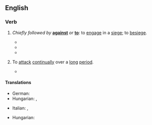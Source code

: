 ==English==

===Verb===
{{en-verb|lay<,,laid> siege}}

# {{lb|en|intransitive}} ''Chiefly followed by'' '''[[against]]''' ''or'' '''[[to]]''': to [[engage]] in a [[siege#Noun|siege]]; to [[besiege]].
#* {{RQ:King James Version|Ezekiel|4|2|passage=And '''lay siege''' against it, and build a fort against it, and cast a mount against it; set the camp also against it, and set battering rams against it round about.}}
#* {{quote-book|en|year=1994|author={{w|John H. Makin}}, {{w|Norman J. Ornstein}}|title=Debt and Taxes: How America Got into Its Budget Mess and What We Can Do about It|location=New York, NY|publisher={{w|Times Books}}|isbn=081292312X|page={{gbooks|8OWr-C2SqDoC|52|laid|siege}}|passage=In 1574, the duke of Alva '''laid siege''' to Leiden to gain control of Holland's most beautiful and prosperous city. To relieve the siege, William of Orange and his followers opened the city's protective dikes to flush out—literally—the surrounding Spanish forces.}}
#* {{quote-web|en|author=Danette Chavez|title=Campaigns are Waged On and Off the ''[[w:Game of Thrones|Game Of Thrones]]'' Battlefield (Newbies)|archiveurl=https://web.archive.org/web/20210128115426/https://tv.avclub.com/campaigns-are-waged-on-and-off-the-game-of-thrones-batt-1834536681|archivedate=28 January 2021|work={{w|The A.V. Club}}|date=5 May 2019|passage=And Jon—sweet, dull Jon—almost immediately shares his big secret with his sister-cousins, even though it means shattering the appearance of a united front, which is kind of important, since they are about to attempt to '''lay siege''' to King’s Landing.}}
# {{lb|en|intransitive|figuratively}} To [[attack#Verb|attack]] [[continually]] over a [[long#Adjective|long]] [[period]].
#: {{ux|en|They’re '''laying siege''' to all we hold dear.}}
#* {{quote-journal
|en
|date=April 22, 2012
|author=Sam Sheringham
|title=Liverpool 0-1 West Brom
|work=BBC Sport
|url=http://www.bbc.co.uk/sport/0/football/17718147
|page=
|passage=The Reds '''laid siege''' to the Albion goal throughout, with Jordan Henderson striking the underside of the bar and Dirk Kuyt the inside of the post.}}

====Translations====
{{trans-top-also|to engage in a siege|besiege}}
* German: {{t+|de|belagern}}
* Hungarian: {{t+|hu|ostromol}}, {{t|hu|megostromol}}
{{trans-mid}}
* Italian: {{t+|it|assediare}}, {{t|it|cingere d'assedio}}
{{trans-bottom}}

{{trans-top|to attack continually over a long period}}
* Hungarian: {{t+|hu|ostromol}}
{{trans-mid}}
{{trans-bottom}}